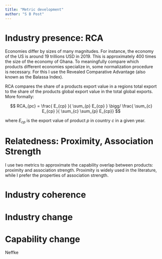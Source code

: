 ```yaml
---
title: "Metric development"
author: "S B Post"
---
```


# Industry presence: RCA
Economies differ by sizes of many magnitudes. For instance, the economy of the US is around 19 trillions USD in 2019. This is approximately 400 times the size of the economy of Ghana. To meaningfully compare which products different economies specialize in, some normalization procedure is necessary. For this I use the Revealed Comparative Advantage (also known as the Balassa Index). 

RCA compares the share of a products export value in a regions total export to the share of the products global export value in the total global exports. More formally:

$$ RCA_{pc} = \frac{ E_{cp} }{ \sum_{p} E_{cp} } \bigg/ \frac{ \sum_{c} E_{cp} }{ \sum_{c} \sum_{p} E_{cp}} $$

where $E_{cp}$ is the export value of product $p$ in country $c$ in a given year.

# Relatedness: Proximity, Association Strength
I use two metrics to approximate the capability overlap between products: proximity and association strength. Proximity is widely used in the literature, while I prefer the properties of association strength. 



# Industry coherence

# Industry change

# Capability change
Neffke

